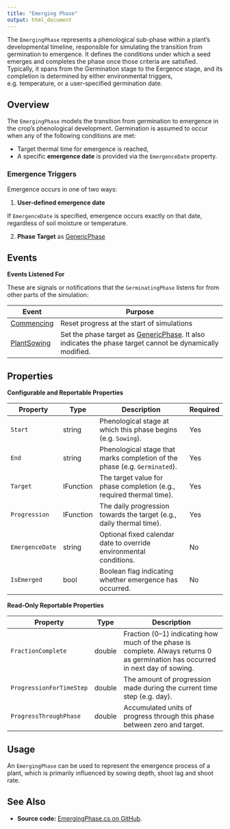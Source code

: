 ```yaml
---
title: "Emerging Phase"
output: html_document
---
```


The `EmergingPhase` represents a phenological sub-phase within a plant's developmental timeline, responsible for simulating the transition from germination to emergence. It defines the conditions under which a seed emerges and completes the phase once those criteria are satisfied. Typically, it spans from the Germination stage to the Eergence stage, and its completion is determined by either environmental triggers, e.g. temperature, or a user-specified germination date.

## Overview

The `EmergingPhase` models the transition from germination to emergence in the crop's phenological development. Germination is assumed to occur when any of the following conditions are met:

- Target thermal time for emergence is reached,
- A specific **emergence date** is provided via the `EmergenceDate` property.


### Emergence Triggers

Emergence occurs in one of two ways:

1. **User-defined emergence date**  

If `EmergenceDate` is specified, emergence occurs exactly on that date, regardless of soil moisture or temperature.

2. **Phase Target** as [GenericPhase](/docs/Models/PMF/Phenology/Phases/GenericPhase.qmd)  


## Events 


**Events Listened For**

These are signals or notifications that the `GerminatingPhase` listens for from other parts of the simulation:

| Event          | Purpose                                                                                  |
|----------------|------------------------------------------------------------------------------------------|
| [Commencing](/docs/Models/Events/Commencing.qmd)   | Reset progress at the start of simulations                                               |
| [PlantSowing](/docs/Models/Events/PlantSowing.qmd)  | Set the phase target as [GenericPhase](/docs/Models/PMF/Phenology/Phases/GenericPhase.qmd). It also indicates the phase target cannot be dynamically modified. |


## Properties


**Configurable and Reportable Properties**

| Property             | Type    | Description                                                                 | Required   |
|----------------------|---------|-----------------------------------------------------------------------------|-------------|
| `Start`              | string  | Phenological stage at which this phase begins (e.g. `Sowing`).              | Yes          |
| `End`                | string  | Phenological stage that marks completion of the phase (e.g. `Germinated`).  | Yes          |
| `Target`       | IFunction   | The target value for phase completion (e.g., required thermal time).  | Yes        |
| `Progression`  | IFunction   | The daily progression towards the target (e.g., daily thermal time).  | Yes        |
| `EmergenceDate`    | string  | Optional fixed calendar date to override environmental conditions.          | No         |
| `IsEmerged`          | bool    | Boolean flag indicating whether emergence has occurred. | No         |


**Read-Only Reportable Properties**

| Property             | Type    | Description                                                                 |
|----------------------|---------|-----------------------------------------------------------------------------|
| `FractionComplete`   | double  | Fraction (0–1) indicating how much of the phase is complete. Always returns 0 as germination has occurred in next day of sowing. |
| `ProgressionForTimeStep`   | double  | The amount of progression made during the current time step (e.g. day).    |
| `ProgressThroughPhase`     | double  | Accumulated units of progress through this phase between zero and target.  |

## Usage

An `EmergingPhase` can be used to represent the emergence process of a plant, which is primarily influenced by sowing depth, shoot lag and shoot rate.

## See Also

* **Source code:** [EmergingPhase.cs on GitHub](http://github.com/APSIMInitiative/ApsimX/blob/master/Models/PMF/Phenology/Phases/EmergingPhase.cs).

